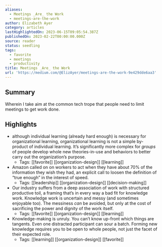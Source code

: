 ```yaml
---
aliases:
  - Meetings _Are_ the Work
  - meetings-are-the-work
author: Elizabeth Ayer
category: articles
lastHighlightedOn: 2023-06-15T09:05:54.387Z
publishedOn: 2023-02-22T00:00:00.000Z
source: reader
status: seedling
tags:
  - favorite
  - meetings
  - productivity
title: Meetings _Are_ the Work
url: 'https://medium.com/@ElizAyer/meetings-are-the-work-9e429dde6aa3'
---
```

## Summary

Wherein I take aim at the common tech trope that people need to limit meetings to get work done.

## Highlights

- although individual learning (already hard enough) is necessary for organizational learning, organizational learning is not a simple by-product of individual learning. It’s significantly more complex for _groups_ of people develop whole new theories-in-use and behaviors to better carry out the organization’s purpose.
    - Tags: [[favorite]] [[organization-design]] [[learning]]
- Amazon called on on workers to act when they have about 70% of the information they wish they had, an explicit call to loosen the definition of “true enough” in the interest of speed.
    - Tags: [[leadership]] [[organization-design]] [[decision-making]]
- Our industry suffers from a deep association of work with structured productive toil, a framing that’s in every way a bad fit for knowledge work. Knowledge work is uncertain and messy (and sometimes enjoyable too). The messiness _can_ be avoided, but only at the cost of sacrificing the power and dignity of the work itself.
    - Tags: [[favorite]] [[organization-design]] [[learning]]
- Knowledge-making is unruly. You can’t know up-front which things are tangents. Even one distracted participant can sour a batch. Forming new knowledge requires you to be open to whole people, not just the facet of their expected role.
    - Tags: [[learning]] [[organization-design]] [[favorite]]
